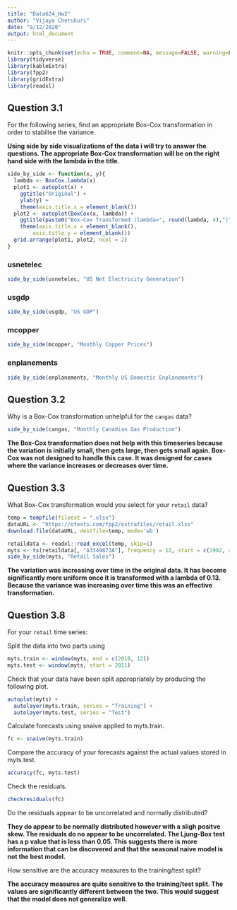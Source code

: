 ```yaml
---
title: "Data624_Hw2"
author: "Vijaya Cherukuri"
date: "9/12/2020"
output: html_document
---
```


```r
knitr::opts_chunk$set(echo = TRUE, comment=NA, message=FALSE, warning=FALSE)
library(tidyverse)
library(kableExtra)
library(fpp2)
library(gridExtra)
library(readxl)
```

## Question 3.1 

For the following series, find an appropriate Box-Cox transformation in order to stabilise the variance.

**Using side by side visualizations of the data i will try to answer the questions.  The appropriate Box-Cox transformation will be on the right hand side with the lambda in the title.**

```r
side_by_side <- function(x, y){
  lambda <- BoxCox.lambda(x)
  plot1 <- autoplot(x) +
    ggtitle("Original") +
    ylab(y) + 
    theme(axis.title.x = element_blank())
  plot2 <- autoplot(BoxCox(x, lambda)) +
    ggtitle(paste0("Box-Cox Transformed (lambda=", round(lambda, 4),")")) +
    theme(axis.title.x = element_blank(),
        axis.title.y = element_blank()) 
  grid.arrange(plot1, plot2, ncol = 2)
}
```

### usnetelec

```r
side_by_side(usnetelec, "US Net Electricity Generation")
```

### usgdp

```r
side_by_side(usgdp, "US GDP")
```

### mcopper

```r
side_by_side(mcopper, "Monthly Copper Prices")
```

### enplanements

```r
side_by_side(enplanements, "Monthly US Domestic Enplanements")
```

## Question 3.2

Why is a Box-Cox transformation unhelpful for the `cangas` data?

```r
side_by_side(cangas, "Monthly Canadian Gas Production")
```

**The Box-Cox transformation does not help with this timeseries because the variation is initially small, then gets large, then gets small again.  Box-Cox was not designed to handle this case.  It was designed for cases where the variance increases or decreases over time.**

## Question 3.3

What Box-Cox transformation would you select for your `retail` data?

```r
temp = tempfile(fileext = ".xlsx")
dataURL <- "https://otexts.com/fpp2/extrafiles/retail.xlsx"
download.file(dataURL, destfile=temp, mode='wb')

retaildata <- readxl::read_excel(temp, skip=1)
myts <- ts(retaildata[, "A3349873A"], frequency = 12, start = c(1982, 4))
side_by_side(myts, "Retail Sales")
```

**The variation was increasing over time in the original data.  It has become significantly more uniform once it is transformed with a lambda of 0.13.  Because the variance was increasing over time this was an effective transformation.**

## Question 3.8

For your `retail` time series:

Split the data into two parts using
```r
myts.train <- window(myts, end = c(2010, 12))
myts.test <- window(myts, start = 2011)
```

Check that your data have been split appropriately by producing the following plot.

```r
autoplot(myts) +
  autolayer(myts.train, series = "Training") +
  autolayer(myts.test, series = "Test")
```

Calculate forecasts using snaive applied to myts.train.

```r
fc <- snaive(myts.train)
```

Compare the accuracy of your forecasts against the actual values stored in myts.test.

```r
accuracy(fc, myts.test)
```

Check the residuals.

```r
checkresiduals(fc)
```

Do the residuals appear to be uncorrelated and normally distributed?

**They do appear to be normally distributed however with a sligh positve skew.  The residuals do no appear to be uncorrelated.  The Ljung-Box test has a p value that is less than 0.05.  This suggests there is more information that can be discovered and that the seasonal naive model is not the best model.**

How sensitive are the accuracy measures to the training/test split?

**The accuracy measures are quite sensitive to the training/test split. The values are significantly different between the two.  This would suggest that the model does not generalize well.**